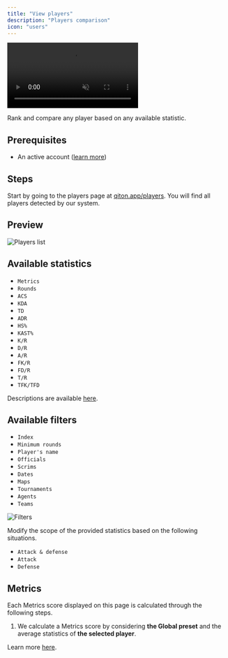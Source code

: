 ```yaml
---
title: "View players"
description: "Players comparison"
icon: "users"
---
```


<Frame>
    <video
        autoPlay
        muted
        loop
        playsInline
        className="w-full aspect-video"
        src="./images/root/presentation.mp4"
    ></video>
</Frame>

Rank and compare any player based on any available statistic.

## Prerequisites

- An active account ([learn more](/get-started/setup))

## Steps

Start by going to the players page at [qiton.app/players](https://qiton.app/players).
You will find all players detected by our system.

## Preview

<Frame>
    <img
        src="./images/root/list.png"
        alt="Players list"
    />
</Frame>

## Available statistics

- `Metrics`
- `Rounds`
- `ACS`
- `KDA`
- `TD`
- `ADR`
- `HS%`
- `KAST%`
- `K/R`
- `D/R`
- `A/R`
- `FK/R`
- `FD/R`
- `T/R`
- `TFK/TFD`

Descriptions are available [here](/core/statistics-meaning).

## Available filters

- `Index`
- `Minimum rounds`
- `Player's name`
- `Officials`
- `Scrims`
- `Dates`
- `Maps`
- `Tournaments`
- `Agents`
- `Teams`

<Frame>
    <img
        src="./images/root/filters.png"
        alt="Filters"
    />
</Frame>

Modify the scope of the provided statistics based on the following situations.
- `Attack & defense`
- `Attack`
- `Defense`

## Metrics

Each Metrics score displayed on this page is calculated through the following steps.

1. We calculate a Metrics score by considering **the Global preset** and the average statistics of **the selected
player**.

Learn more [here](/core/metrics).
